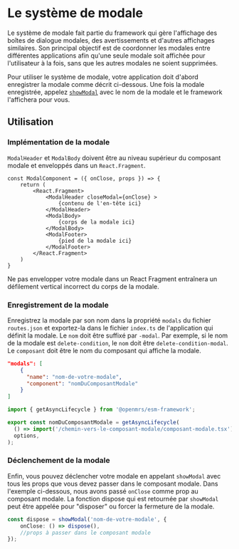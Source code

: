
# Le système de modale

Le système de modale fait partie du framework qui gère l'affichage des boîtes de dialogue modales, des avertissements et d'autres affichages similaires. Son principal objectif est de coordonner les modales entre différentes applications afin qu'une seule modale soit affichée pour l'utilisateur à la fois, sans que les autres modales ne soient supprimées.

Pour utiliser le système de modale, votre application doit d'abord enregistrer la modale comme décrit ci-dessous. Une fois la modale enregistrée, appelez [`showModal`](/docs/framework-api-reference#showmodal) avec le nom de la modale et le framework l'affichera pour vous.

## Utilisation

### Implémentation de la modale

`ModalHeader` et `ModalBody` doivent être au niveau supérieur du composant modale et enveloppés dans un `React.Fragment`.

```tsx
const ModalComponent = ({ onClose, props }) => {
	return (
		<React.Fragment>
			<ModalHeader closeModal={onClose} >
				{contenu de l'en-tête ici}
			</ModalHeader>
 			<ModalBody>
				{corps de la modale ici}
			</ModalBody>
			<ModalFooter>
				{pied de la modale ici}
			</ModalFooter>
		</React.Fragment>
	)
}
```

<Callout>
	Ne pas envelopper votre modale dans un React Fragment entraînera un défilement vertical incorrect du corps de la modale.
</Callout>

### Enregistrement de la modale

Enregistrez la modale par son nom dans la propriété `modals` du fichier `routes.json` et exportez-la dans le fichier `index.ts` de l'application qui définit la modale. Le `nom` doit être suffixé par `-modal`. Par exemple, si le nom de la modale est `delete-condition`, le `nom` doit être `delete-condition-modal`. Le `composant` doit être le nom du composant qui affiche la modale.

```json filename="routes.json"
"modals": [
	{
	  "name": "nom-de-votre-modale",
	  "component": "nomDuComposantModale"
	}
]
```

```ts filename="index.ts"
import { getAsyncLifecycle } from '@openmrs/esm-framework';

export const nomDuComposantModale = getAsyncLifecycle(
  () => import('/chemin-vers-le-composant-modale/composant-modale.tsx'),
  options,
);
```

### Déclenchement de la modale

Enfin, vous pouvez déclencher votre modale en appelant `showModal` avec tous les props que vous devez passer dans le composant modale. Dans l'exemple ci-dessous, nous avons passé `onClose` comme prop au composant modale. La fonction dispose qui est retournée par `showModal` peut être appelée pour "disposer" ou forcer la fermeture de la modale.

```ts 
const dispose = showModal('nom-de-votre-modale', {
	onClose: () => dispose(),
	//props à passer dans le composant modale
});
```